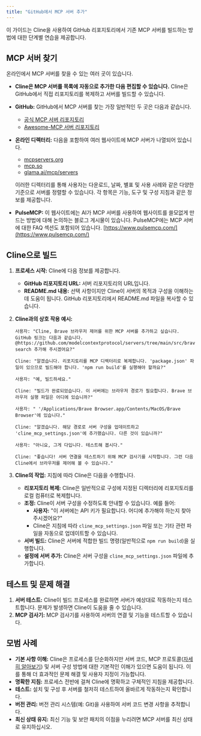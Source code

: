 ```yaml
---
title: "GitHub에서 MCP 서버 추가"
---
```


이 가이드는 Cline을 사용하여 GitHub 리포지토리에서 기존 MCP 서버를 빌드하는 방법에 대한 단계별 연습을 제공합니다.

## **MCP 서버 찾기**

온라인에서 MCP 서버를 찾을 수 있는 여러 곳이 있습니다.

-   **Cline은 MCP 서버를 목록에 자동으로 추가한 다음 편집할 수 있습니다.** Cline은 GitHub에서 직접 리포지토리를 복제하고 서버를 빌드할 수 있습니다.
-   **GitHub:** GitHub에서 MCP 서버를 찾는 가장 일반적인 두 곳은 다음과 같습니다.
    -   [공식 MCP 서버 리포지토리](https://github.com/modelcontextprotocol/servers)
    -   [Awesome-MCP 서버 리포지토리](https://github.com/punkpeye/awesome-mcp-servers)
-   **온라인 디렉터리:** 다음을 포함하여 여러 웹사이트에 MCP 서버가 나열되어 있습니다.

    -   [mcpservers.org](https://mcpservers.org/)
    -   [mcp.so](https://mcp.so/)
    -   [glama.ai/mcp/servers](https://glama.ai/mcp/servers)

    이러한 디렉터리를 통해 사용자는 다운로드, 날짜, 별표 및 사용 사례와 같은 다양한 기준으로 서버를 정렬할 수 있습니다. 각 항목은 기능, 도구 및 구성 지침과 같은 정보를 제공합니다.

-   **PulseMCP:** 이 웹사이트에는 AI가 MCP 서버를 사용하여 웹사이트를 쓸모없게 만드는 방법에 대해 논의하는 블로그 게시물이 있습니다. PulseMCP에는 MCP 서버에 대한 FAQ 섹션도 포함되어 있습니다. [https://www.pulsemcp.com/](https://www.pulsemcp.com/)

## **Cline으로 빌드**

1. **프로세스 시작:** Cline에 다음 정보를 제공합니다.
    - **GitHub 리포지토리 URL:** 서버 리포지토리의 URL입니다.
    - **README.md 내용:** 선택 사항이지만 Cline이 서버의 목적과 구성을 이해하는 데 도움이 됩니다. GitHub 리포지토리에서 README.md 파일을 복사할 수 있습니다.
2. **Cline과의 상호 작용 예시:**

    ```
    사용자: "Cline, Brave 브라우저 제어를 위한 MCP 서버를 추가하고 싶습니다. GitHub 링크는 다음과 같습니다. @https://github.com/modelcontextprotocol/servers/tree/main/src/brave-search 추가해 주시겠어요?"

    Cline: "알겠습니다. 리포지토리를 MCP 디렉터리로 복제합니다. 'package.json' 파일이 있으므로 빌드해야 합니다. 'npm run build'를 실행해야 할까요?"

    사용자: "예, 빌드하세요."

    Cline: "빌드가 완료되었습니다. 이 서버에는 브라우저 경로가 필요합니다. Brave 브라우저 실행 파일은 어디에 있습니까?"

    사용자: " '/Applications/Brave Browser.app/Contents/MacOS/Brave Browser'에 있습니다."

    Cline: "알겠습니다. 해당 경로로 서버 구성을 업데이트하고 'cline_mcp_settings.json'에 추가했습니다. 다른 것이 있습니까?"

    사용자: "아니요, 그게 다입니다. 테스트해 봅시다."

    Cline: "좋습니다! 서버 연결을 테스트하기 위해 MCP 검사기를 시작합니다. 그런 다음 Cline에서 브라우저를 제어해 볼 수 있습니다."
    ```

3. **Cline의 작업:** 지침에 따라 Cline은 다음을 수행합니다.
    - **리포지토리 복제:** Cline은 일반적으로 구성에 지정된 디렉터리에 리포지토리를 로컬 컴퓨터로 복제합니다.
    - **조정:** Cline이 서버 구성을 수정하도록 안내할 수 있습니다. 예를 들어:
        - **사용자:** "이 서버에는 API 키가 필요합니다. 어디에 추가해야 하는지 찾아주시겠어요?"
        - Cline은 지침에 따라 `cline_mcp_settings.json` 파일 또는 기타 관련 파일을 자동으로 업데이트할 수 있습니다.
    - **서버 빌드:** Cline은 서버에 적합한 빌드 명령(일반적으로 `npm run build`)을 실행합니다.
    - **설정에 서버 추가:** Cline은 서버 구성을 `cline_mcp_settings.json` 파일에 추가합니다.

## **테스트 및 문제 해결**

1. **서버 테스트:** Cline이 빌드 프로세스를 완료하면 서버가 예상대로 작동하는지 테스트합니다. 문제가 발생하면 Cline이 도움을 줄 수 있습니다.
2. **MCP 검사기:** MCP 검사기를 사용하여 서버의 연결 및 기능을 테스트할 수 있습니다.

## **모범 사례**

-   **기본 사항 이해:** Cline은 프로세스를 단순화하지만 서버 코드, MCP 프로토콜([자세히 알아보기](/mcp/mcp-overview)) 및 서버 구성 방법에 대한 기본적인 이해가 있으면 도움이 됩니다. 이를 통해 더 효과적인 문제 해결 및 사용자 지정이 가능합니다.
-   **명확한 지침:** 프로세스 전반에 걸쳐 Cline에 명확하고 구체적인 지침을 제공합니다.
-   **테스트:** 설치 및 구성 후 서버를 철저히 테스트하여 올바르게 작동하는지 확인합니다.
-   **버전 관리:** 버전 관리 시스템(예: Git)을 사용하여 서버 코드 변경 사항을 추적합니다.
-   **최신 상태 유지:** 최신 기능 및 보안 패치의 이점을 누리려면 MCP 서버를 최신 상태로 유지하십시오.
